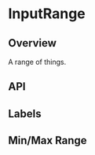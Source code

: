 
<Meta of={InputRangeStories} />

# InputRange

<ResourceLinks
  sourceCode="https://github.com/cultureamp/kaizen-design-system/tree/main/packages/components/src/Input/InputRange"
  className="!mb-8"
/>


<Installation
  installCommand="pnpm add @kaizen/components"
  importStatement='import { InputRange } from "@kaizen/components"'
/>

## Overview

A range of things.

<Canvas of={InputRangeStories.Playground} />
<Controls of={InputRangeStories.Playground} />

## API

## Labels

<Canvas of={InputRangeStories.Labels} />

## Min/Max Range

<Canvas of={InputRangeStories.Range} />
